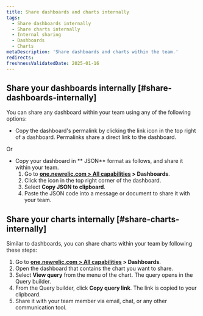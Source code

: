 ```yaml
---
title: Share dashboards and charts internally
tags:
  - Share dashboards internally
  - Share charts internally
  - Internal sharing
  - Dashboards
  - Charts
metaDescription: 'Share dashboards and charts within the team.'
redirects:
freshnessValidatedDate: 2025-01-16
---
```


## Share your dashboards internally [#share-dashboards-internally]

You can share any dashboard within your team using any of the following options:

* Copy the dashboard's permalink by clicking the link icon in the top right of a dashboard. Permalinks share a direct link to the dashboard. 


Or


* Copy your dashboard in <DNT>** JSON**</DNT> format as follows, and share it within your team.
    1. Go to <DNT>**[one.newrelic.com > All capabilities](https://one.newrelic.com/all-capabilities) > Dashboards**</DNT>.
    2. Click the <Icon name="fe-more-horizontal"/> icon in the top right corner of the dashboard.
    3. Select <DNT>**Copy JSON to clipboard**</DNT>.
    4. Paste the JSON code into a message or document to share it with your team.


## Share your charts internally [#share-charts-internally]
Similar to dashboards, you can share charts within your team by following these steps:

1. Go to <DNT>**[one.newrelic.com > All capabilities](https://one.newrelic.com/all-capabilities) > Dashboards**</DNT>.
2. Open the dashboard that contains the chart you want to share.
3. Select <DNT>**View query**</DNT> from the <Icon name="fe-more-horizontal"/> menu of the chart. The query opens in the Query builder.
4. From the Query builder, click <DNT>**Copy query link**</DNT>. The link is copied to your clipboard.
5. Share it with your team member via email, chat, or any other communication tool.



